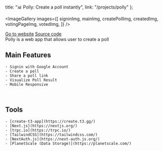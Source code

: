 

  title: "📊 Polly: Create a poll instantly",
  link: "/projects/polly"
};

<ImageGallery
  images={[
    signinImg,
    mainImg,
    createPollImg,
    createdImg,
    votingPageImg,
    votedImg,
  ]}
/>

[Go to website](https://polly.jjdluciano.com)
[Source code](https://github.com/jeromeluciano/polly)
<br/>
Polly is a web app that allows user to create a poll
<br />

## Main Features
    - Signin with Google Account
    - Create a poll
    - Share a poll link
    - Visualize Poll Result 
    - Mobile Responsive

<br />

## Tools
    - [create-t3-app](https://create.t3.gg/)
    - [Next.js](https://nextjs.org/)
    - [trpc.io](https://trpc.io/)
    - [TailwindCSS](https://tailwindcss.com/)
    - [NextAuth.js](https://next-auth.js.org/)
    - [PlanetScale (Data Storage)](https://planetscale.com/)

